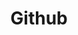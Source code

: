 ---
type: "contact-icon"
title: "Github"
slug: "https://github.com/lukasdcns"
slug_title: "Github de Lukas Descoins"
icon: "./github.png"
icon_alt: "Icone de Github"
---